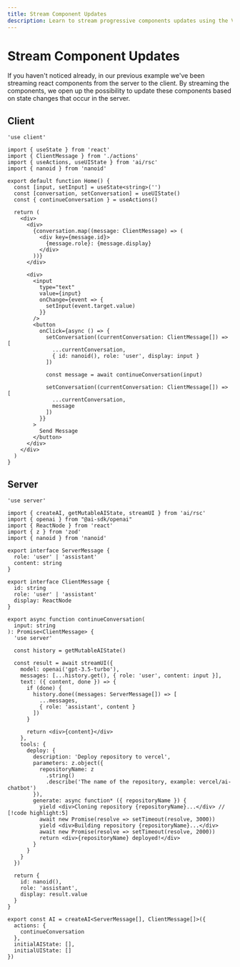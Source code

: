 ```yaml
---
title: Stream Component Updates
description: Learn to stream progressive components updates using the Vercel AI SDK in your Next.js application
---
```


# Stream Component Updates

If you haven't noticed already, in our previous example we've been streaming react components from the server to the client. By streaming the components, we open up the possibility to update these components based on state changes that occur in the server.

## Client

```tsx filename='app/page.tsx'
'use client'

import { useState } from 'react'
import { ClientMessage } from './actions'
import { useActions, useUIState } from 'ai/rsc'
import { nanoid } from 'nanoid'

export default function Home() {
  const [input, setInput] = useState<string>('')
  const [conversation, setConversation] = useUIState()
  const { continueConversation } = useActions()

  return (
    <div>
      <div>
        {conversation.map((message: ClientMessage) => (
          <div key={message.id}>
            {message.role}: {message.display}
          </div>
        ))}
      </div>

      <div>
        <input
          type="text"
          value={input}
          onChange={event => {
            setInput(event.target.value)
          }}
        />
        <button
          onClick={async () => {
            setConversation((currentConversation: ClientMessage[]) => [
              ...currentConversation,
              { id: nanoid(), role: 'user', display: input }
            ])

            const message = await continueConversation(input)

            setConversation((currentConversation: ClientMessage[]) => [
              ...currentConversation,
              message
            ])
          }}
        >
          Send Message
        </button>
      </div>
    </div>
  )
}
```

## Server

```tsx filename='app/actions.ts'
'use server'

import { createAI, getMutableAIState, streamUI } from 'ai/rsc'
import { openai } from "@ai-sdk/openai"
import { ReactNode } from 'react'
import { z } from 'zod'
import { nanoid } from 'nanoid'

export interface ServerMessage {
  role: 'user' | 'assistant'
  content: string
}

export interface ClientMessage {
  id: string
  role: 'user' | 'assistant'
  display: ReactNode
}

export async function continueConversation(
  input: string
): Promise<ClientMessage> {
  'use server'

  const history = getMutableAIState()

  const result = await streamUI({
    model: openai('gpt-3.5-turbo'),
    messages: [...history.get(), { role: 'user', content: input }],
    text: ({ content, done }) => {
      if (done) {
        history.done((messages: ServerMessage[]) => [
          ...messages,
          { role: 'assistant', content }
        ])
      }

      return <div>{content}</div>
    },
    tools: {
      deploy: {
        description: 'Deploy repository to vercel',
        parameters: z.object({
          repositoryName: z
            .string()
            .describe('The name of the repository, example: vercel/ai-chatbot')
        }),
        generate: async function* ({ repositoryName }) {
          yield <div>Cloning repository {repositoryName}...</div> // [!code highlight:5]
          await new Promise(resolve => setTimeout(resolve, 3000))
          yield <div>Building repository {repositoryName}...</div>
          await new Promise(resolve => setTimeout(resolve, 2000))
          return <div>{repositoryName} deployed!</div>
        }
      }
    }
  })

  return {
    id: nanoid(),
    role: 'assistant',
    display: result.value
  }
}

export const AI = createAI<ServerMessage[], ClientMessage[]>({
  actions: {
    continueConversation
  },
  initialAIState: [],
  initialUIState: []
})
```
